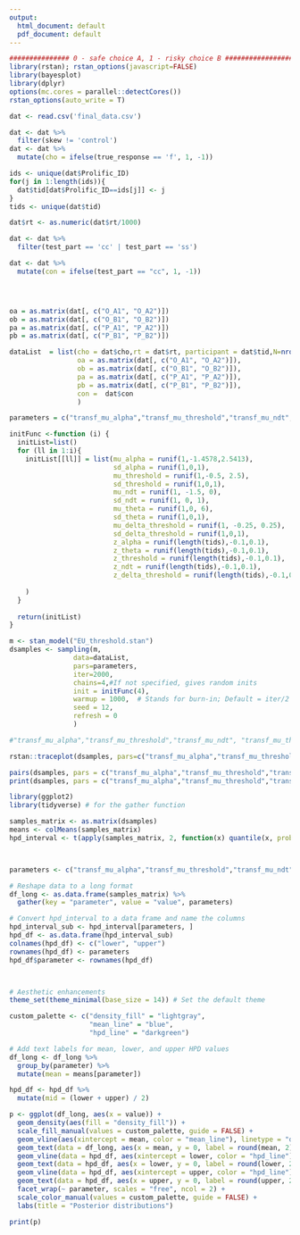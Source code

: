 ```yaml
---
output:
  html_document: default
  pdf_document: default
---
```

```r
############### 0 - safe choice A, 1 - risky choice B #####################
library(rstan); rstan_options(javascript=FALSE)
library(bayesplot)
library(dplyr)
options(mc.cores = parallel::detectCores())
rstan_options(auto_write = T)

dat <- read.csv('final_data.csv')

```




```r

dat <- dat %>%
  filter(skew != 'control')
dat <- dat %>% 
  mutate(cho = ifelse(true_response == 'f', 1, -1))
```




```r
ids <- unique(dat$Prolific_ID)
for(j in 1:length(ids)){
  dat$tid[dat$Prolific_ID==ids[j]] <- j
}
tids <- unique(dat$tid)

dat$rt <- as.numeric(dat$rt/1000) 

dat <- dat %>%
  filter(test_part == 'cc' | test_part == 'ss')

dat <- dat %>%
  mutate(con = ifelse(test_part == "cc", 1, -1))





```


```r
oa = as.matrix(dat[, c("O_A1", "O_A2")])
ob = as.matrix(dat[, c("O_B1", "O_B2")])
pa = as.matrix(dat[, c("P_A1", "P_A2")])
pb = as.matrix(dat[, c("P_B1", "P_B2")])
```


```r
dataList  = list(cho = dat$cho,rt = dat$rt, participant = dat$tid,N=nrow(dat),  L = length(tids),starting_point=0.5, 
                 oa = as.matrix(dat[, c("O_A1", "O_A2")]),
                 ob = as.matrix(dat[, c("O_B1", "O_B2")]),
                 pa = as.matrix(dat[, c("P_A1", "P_A2")]),
                 pb = as.matrix(dat[, c("P_B1", "P_B2")]),
                 con =  dat$con
                 )

parameters = c("transf_mu_alpha","transf_mu_threshold","transf_mu_ndt", "transf_mu_theta","transf_mu_delta_threshold", 'sd_threshold',"sd_alpha","sd_ndt", 'sd_theta', 'sd_delta_threshold', "alpha_sbj","threshold_sbj","ndt_sbj",'theta_sbj','delta_threshold_sbj', "log_lik")

```

```r
initFunc <-function (i) {
  initList=list()
  for (ll in 1:i){
    initList[[ll]] = list(mu_alpha = runif(1,-1.4578,2.5413), 
                          sd_alpha = runif(1,0,1),
                          mu_threshold = runif(1,-0.5, 2.5), 
                          sd_threshold = runif(1,0,1),
                          mu_ndt = runif(1, -1.5, 0),
                          sd_ndt = runif(1, 0, 1),
                          mu_theta = runif(1,0, 6), 
                          sd_theta = runif(1,0,1),
                          mu_delta_threshold = runif(1, -0.25, 0.25), 
                          sd_delta_threshold = runif(1,0,1),
                          z_alpha = runif(length(tids),-0.1,0.1),
                          z_theta = runif(length(tids),-0.1,0.1),
                          z_threshold = runif(length(tids),-0.1,0.1),
                          z_ndt = runif(length(tids),-0.1,0.1),
                          z_delta_threshold = runif(length(tids),-0.1,0.1)
                        
    )
  }
  
  return(initList)
}
```

```r
m <- stan_model("EU_threshold.stan")
dsamples <- sampling(m,  
                data=dataList, 
                pars=parameters,
                iter=2000, 
                chains=4,#If not specified, gives random inits
                init = initFunc(4),
                warmup = 1000,  # Stands for burn-in; Default = iter/2
                seed = 12,
                refresh = 0
                )

```

```r
#"transf_mu_alpha","transf_mu_threshold","transf_mu_ndt", "transf_mu_theta","transf_mu_delta_threshold", 'sd_threshold',"sd_alpha","sd_ndt", 'sd_theta', 'sd_delta_threshold', "alpha_sbj","threshold_sbj","ndt_sbj",'theta_sbj','delta_threshold_sbj', "log_lik"

rstan::traceplot(dsamples, pars=c("transf_mu_alpha","transf_mu_threshold","transf_mu_ndt", "transf_mu_theta","transf_mu_delta_threshold", 'sd_threshold',"sd_alpha","sd_ndt", 'sd_theta', 'sd_delta_threshold', "lp__"), inc_warmup = TRUE, nrow = 3)

pairs(dsamples, pars = c("transf_mu_alpha","transf_mu_threshold","transf_mu_ndt", "transf_mu_theta","transf_mu_delta_threshold", 'sd_threshold',"sd_alpha","sd_ndt", 'sd_theta', 'sd_delta_threshold', "lp__"))
print(dsamples, pars = c("transf_mu_alpha","transf_mu_threshold","transf_mu_ndt", "transf_mu_theta","transf_mu_delta_threshold", 'sd_threshold',"sd_alpha","sd_ndt", 'sd_theta', 'sd_delta_threshold', "lp__"))
```



```r
library(ggplot2)
library(tidyverse) # for the gather function

samples_matrix <- as.matrix(dsamples)
means <- colMeans(samples_matrix)
hpd_interval <- t(apply(samples_matrix, 2, function(x) quantile(x, probs=c(0.025, 0.975))))



parameters <- c("transf_mu_alpha","transf_mu_threshold","transf_mu_ndt", "transf_mu_theta","transf_mu_delta_threshold")

# Reshape data to a long format
df_long <- as.data.frame(samples_matrix) %>%
  gather(key = "parameter", value = "value", parameters)

# Convert hpd_interval to a data frame and name the columns
hpd_interval_sub <- hpd_interval[parameters, ]
hpd_df <- as.data.frame(hpd_interval_sub)
colnames(hpd_df) <- c("lower", "upper")
rownames(hpd_df) <- parameters
hpd_df$parameter <- rownames(hpd_df)



# Aesthetic enhancements
theme_set(theme_minimal(base_size = 14)) # Set the default theme

custom_palette <- c("density_fill" = "lightgray", 
                    "mean_line" = "blue", 
                    "hpd_line" = "darkgreen")

# Add text labels for mean, lower, and upper HPD values
df_long <- df_long %>%
  group_by(parameter) %>%
  mutate(mean = means[parameter])

hpd_df <- hpd_df %>%
  mutate(mid = (lower + upper) / 2)

p <- ggplot(df_long, aes(x = value)) + 
  geom_density(aes(fill = "density_fill")) + 
  scale_fill_manual(values = custom_palette, guide = FALSE) +
  geom_vline(aes(xintercept = mean, color = "mean_line"), linetype = "dashed", size = 1, alpha = 0.7) +
  geom_text(data = df_long, aes(x = mean, y = 0, label = round(mean, 2)), vjust = -0.5, hjust = 0.5, size = 4, color = custom_palette["mean_line"]) +
  geom_vline(data = hpd_df, aes(xintercept = lower, color = "hpd_line"), linetype = "solid", size = 1, alpha = 0.5) +
  geom_text(data = hpd_df, aes(x = lower, y = 0, label = round(lower, 2)), vjust = -0.5, hjust = -0.5, size = 4, color = custom_palette["hpd_line"]) +
  geom_vline(data = hpd_df, aes(xintercept = upper, color = "hpd_line"), linetype = "solid", size = 1, alpha = 0.5) +
  geom_text(data = hpd_df, aes(x = upper, y = 0, label = round(upper, 2)), vjust = -0.5, hjust = 1.5, size = 4, color = custom_palette["hpd_line"]) +
  facet_wrap(~ parameter, scales = "free", ncol = 2) +
  scale_color_manual(values = custom_palette, guide = FALSE) +
  labs(title = "Posterior distributions")

print(p)


```

